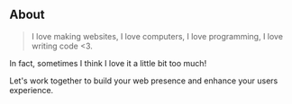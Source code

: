 ## About

>  I love making websites, I love computers, I love programming, I love writing code <3.

In fact, sometimes I think I love it a little bit too much! 

Let's work together to build your web presence and enhance your users experience.